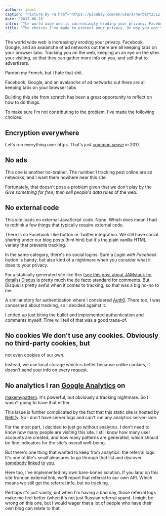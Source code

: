 ```yaml
---
authors: joost
caption: "Picture by <a href='https://pixabay.com/en/users/herbert2512-2929941/' target='_BLANK' rel='nofollow'>Herbert</a>"
date: '2017-06-16'
intro: 'The world wide web is increasingly eroding your privacy. Facebook, Google, and an avalanche of ad networks out there are all keeping tabs on your browser tabs. Tracking you on the web, keeping an an eye on the sites your visiting, so that they can gather more info on you, and sell that to advertisers.'
title: "The choices I've made to protect your privacy. Or why you won't be getting any cookies."
---
```


The world wide web is increasingly eroding your privacy. Facebook, Google, and
an avalanche of ad networks out there are all keeping tabs on your browser
tabs. Tracking you on the web, keeping an an eye on the sites your visiting, so
that they can gather more info on you, and sell that to advertisers.

Pardon my French, but I hate that shit.

<!-- truncate -->

Facebook, Google, and an avalanche of ad networks out there are all keeping
tabs on your browser tabs

Building this site from scratch has been a great opportunity to reflect on how
to do things.

To make sure I'm not contributing to the problem, I've made the following
choices:

## Encryption everywhere

Let's run everything over https. That's just [common
sense](https://letsencrypt.org/) in 2017.

## No ads

This one is another no-brainer. The number 1 tracking pest online are ad
networks, and I want them nowhere near this site.

Fortunately, that doesn't pose a problem given that we don't play by the _Give
something for free, then sell people's data_ rules of the web.

## No external code

This site loads no external JavaScript code. None. Which does mean I had to
rethink a few things that typically require external code.

There is no Facebook Like button or Twitter integration. We still have social
sharing under our blog posts (hint hint) but it's the plain vanilla HTML
variety that prevents tracking.

In the same category, there's no social logins. Sure a _Login with Facebook_
button is handy, but also kind of a nightmare when you consider what it does to
your privacy.

For a statically generated site like this ([see this post about JAMstack for
details](/blog/freesewing-goes-jamstack/)) [Disqus](https://disqus.com/) is
pretty much the de facto standard for comments. But Disqus is pretty awful when
it comes to tracking, so that was a big no-no to me.

A similar story for authentication where I considered
[Auth0](https://auth0.com/). There too, I was concerned about tracking, so I
decided against it.

I ended up just biting the bullet and implemented authentication and comments
myself. Time will tell of that was a good trade-of.

## No cookies We don't use any cookies. Obviously no third-party cookies, but

not even cookies of our own.

Instead, we use local storage which is better because unlike cookies, it
doesn't send your info on every request.

## No analytics I ran [Google Analytics](https://analytics.google.com/) on

[makemypattern](https://makemypattern.com/). It's powerful, but obviously a
tracking nightmare. So I wasn't going to have that either.

This issue is further complicated by the fact that this static site is hosted
by [Netlify](https://www.netlify.com/). So I don't have server logs and can't
run any analytics server-side.

For the most part, I decided to just go without analytics. I don't need to know
how many people are visiting this site. I still know how many user accounts are
created, and how many patterns are generated, which should be fine indicators
for the site's overall well-being.

But there's one thing that wanted to keep from analytics: the referral logs.
It's one of life's small pleasures to go through that list and discover
[somebody](https://www.reddit.com/r/freepatterns/comments/4zh5nr/is_there_software_to_generate_sewing_patterns/)
[linked](http://www.makery.uk/2016/08/the-refashioners-2016-joost/)
[to](https://closetcasepatterns.com/week-sewing-blogs-vol-98/)
[you](https://opensource.com/life/16/11/free-open-sewing-patterns).

Here too, I've implemented my own bare-bones solution. If you land on this site
from an external link, we'll report that referral to our own API. Which means
we still get the referral info, but no tracking.

Perhaps it's just vanity, but when I'm having a bad day, those referral logs
make me feel better (when it's not just Russian referral spam). I might be
wrong on this one, but I would wager that a lot of people who have their own
blog can relate to that.
